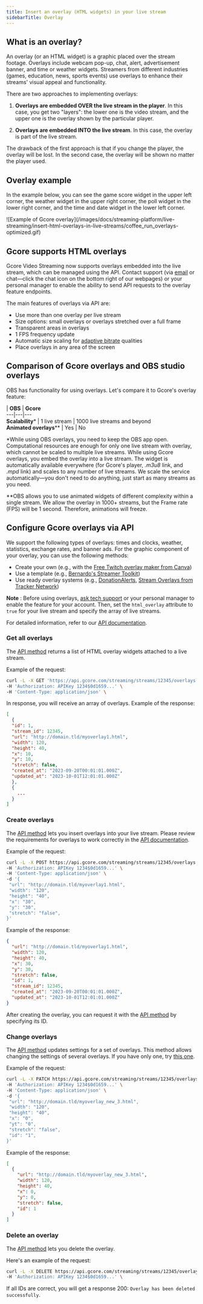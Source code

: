 ---
title: Insert an overlay (HTML widgets) in your live stream
sidebarTitle: Overlay
---

## What is an overlay?

An overlay (or an HTML widget) is a graphic placed over the stream footage. Overlays include webcam pop-up, chat, alert, advertisement banner, and time or weather widgets. Streamers from different industries (games, education, news, sports events) use overlays to enhance their streams' visual appeal and functionality.

There are two approaches to implementing overlays:

  1. **Overlays are embedded OVER the live stream in the player**. In this case, you get two "layers": the lower one is the video stream, and the upper one is the overlay shown by the particular player.

  2. **Overlays are embedded INTO the live stream**. In this case, the overlay is part of the live stream.




The drawback of the first approach is that if you change the player, the overlay will be lost. In the second case, the overlay will be shown no matter the player used.

## Overlay example

In the example below, you can see the game score widget in the upper left corner, the weather widget in the upper right corner, the poll widget in the lower right corner, and the time and date widget in the lower left corner.


<Frame>![Example of Gcore overlay](/images/docs/streaming-platform/live-streaming/insert-html-overlays-in-live-streams/coffee_run_overlays-optimized.gif)</Frame>



## Gcore supports HTML overlays

Gcore Video Streaming now supports overlays embedded into the live stream, which can be managed using the API. Contact support (via [email](maito:support@gcore.com) or chat—click the chat icon on the bottom right of our webpages) or your personal manager to enable the ability to send API requests to the overlay feature endpoints.

The main features of overlays via API are:

  * Use more than one overlay per live stream
  * Size options: small overlays or overlays stretched over a full frame
  * Transparent areas in overlays
  * 1 FPS frequency update
  * Automatic size scaling for [adaptive bitrate](/streaming-platform) qualities
  * Place overlays in any area of the screen



## Comparison of Gcore overlays and OBS studio overlays

OBS has functionality for using overlays. Let's compare it to Gcore's overlay feature: 

| **OBS** | **Gcore**  
---|---|---  
**Scalability*** | 1 live stream | 1000 live streams and beyond  
**Animated overlays**** | Yes | No  
  
*While using OBS overlays, you need to keep the OBS app open. Computational resources are enough for only one live stream with overlay, which cannot be scaled to multiple live streams. While using Gcore overlays, you embed the overlay into a live stream. The widget is automatically available everywhere (for Gcore's player, _.m3u8_ link, and _.mpd_ link) and scales to any number of live streams. We scale the service automatically—you don't need to do anything, just start as many streams as you need. 

**OBS allows you to use animated widgets of different complexity within a single stream. We allow the overlay in 1000+ streams, but the Frame rate (FPS) will be 1 second. Therefore, animations will freeze. 

## Configure Gcore overlays via API

We support the following types of overlays: times and clocks, weather, statistics, exchange rates, and banner ads. For the graphic component of your overlay, you can use the following methods:

  * Create your own (e.g., with the [Free Twitch overlay maker from Canva](https://www.canva.com/create/twitch-overlays/))
  * Use a template (e.g., [Bernardo's Streamer Toolkit](https://www.barnardos.org.uk/ready-player-b/streamer-toolkit))
  * Use ready overlay systems (e.g., [DonationAlerts](https://www.donationalerts.com/), [Stream Overlays from Tracker Network](https://tracker.gg/overlays))



**Note** : Before using overlays, [ask tech support](mailto:support@gcore.com) or your personal manager to enable the feature for your account. Then, set the `html_overlay` attribute to `true` for your live stream and specify the array of live streams.

For detailed information, refer to our [API documentation](/api-reference/streaming/overlays/get-all-overlays).

### Get all overlays

The [API method](/api-reference/streaming/overlays/get-all-overlays) returns a list of HTML overlay widgets attached to a live stream.

Example of the request:

```sh
curl -L -X GET 'https://api.gcore.com/streaming/streams/12345/overlays' \
-H 'Authorization: APIKey 1234$0d1659...' \
-H 'Content-Type: application/json' \
 ```

In response, you will receive an array of overlays. Example of the response:

```json
[
  {
  "id": 1,
  "stream_id": 12345,
  "url": "http://domain.tld/myoverlay1.html",
  "width": 120,
  "height": 40,
  "x": 10,
  "y": 10,
  "stretch": false,
  "created_at": "2023-09-20T00:01:01.000Z",
  "updated_at": "2023-10-01T12:01:01.000Z"
  },
  {
    ...
  }
]
 ```

### Create overlays

The [API method](/api-reference/streaming/overlays/create-overlays) lets you insert overlays into your live stream. Please review the requirements for overlays to work correctly in the [API documentation](/api-reference/streaming/overlays/create-overlays).

Example of the request:

```sh
curl -L -X POST https://api.gcore.com/streaming/streams/12345/overlays \
-H 'Authorization: APIKey 1234$0d1659...' \
-H 'Content-Type: application/json' \
-d '{
 "url": "http://domain.tld/myoverlay1.html",
 "width": "120",
 "height": "40",
 "x": "30",
 "y": "30",
 "stretch": "false", 
}'
 ```

Example of the response:

```json
{
  "url": "http://domain.tld/myoverlay1.html",
  "width": 120,
  "height": 40,
  "x": 30,
  "y": 30,
  "stretch": false,
  "id": 1,
  "stream_id": 12345,
  "created_at": "2023-09-20T00:01:01.000Z",
  "updated_at": "2023-10-01T12:01:01.000Z"
}
 ```

After creating the overlay, you can request it with the [API method](/api-reference/streaming/overlays/get-an-overlay) by specifying its ID.

### Change overlays

The [API method](/api-reference/streaming/overlays/change-overlays) updates settings for a set of overlays. This method allows changing the settings of several overlays. If you have only one, try [this one](/api-reference/streaming/overlays/change-overlays). 

Example of the request:

```sh
curl -L -X PATCH https://api.gcore.com/streaming/streams/12345/overlays \
-H 'Authorization: APIKey 1234$0d1659...' \
-H 'Content-Type: application/json' \
-d '{
 "url": "http://domain.tld/myoverlay_new_3.html",
 "width": "120",
 "height": "40",
 "x": "0",
 "yt": "0",
 "stretch": "false",
 "id": "1",
}'
 ```

Example of the response:

```json
[
  {
    "url": "http://domain.tld/myoverlay_new_3.html",
    "width": 120,
    "height": 40,
    "x": 0,
    "y": 0,
    "stretch": false,
    "id": 1
  }
]
 ```

### Delete an overlay

The [API method](/api-reference/streaming/overlays/delete-an-overlay) lets you delete the overlay.

Here's an example of the request:

```sh
curl -L -X DELETE https://api.gcore.com/streaming/streams/12345/overlays/1 \
-H 'Authorization: APIKey 1234$0d1659...' \
 ```

If all IDs are correct, you will get a response 200: `Overlay has been deleted successfully`.